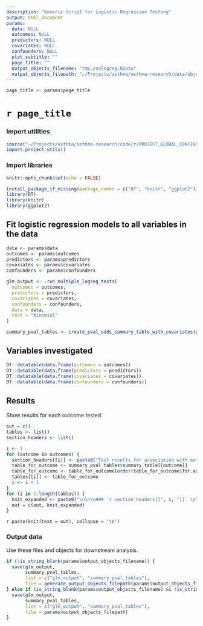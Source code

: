 ```yaml
---
description: "Generic Script for Logistic Regression Testing"
output: html_document
params:
  data: NULL
  outcomes: NULL
  predictors: NULL
  covariates: NULL
  confounders: NULL
  plot_subtitle: ""
  page_title: ""
  output_objects_filename: "tmp.covlogreg.RData"
  output_objects_filepath: "~/Projects/asthma/asthma-research/data/objects/"
---
```


```r
page_title <- params$page_title
```

# `r page_title`

### Import utilities

```r
source("~/Projects/asthma/asthma-research/code/r/PROJECT_GLOBAL_CONFIGS.R")
import.project_utils()
```

### Import libraries
```r
knitr::opts_chunk$set(echo = FALSE)

install_package_if_missing(package_names = c("DT", "knitr", "ggplot2"))
library(DT)
library(knitr)
library(ggplot2)
```

## Fit logistic regression models to all variables in the data
```r
data <- params$data
outcomes <- params$outcomes
predictors <- params$predictors
covariates <- params$covariates
confounders <- params$confounders

glm_output <- .run_multiple_logreg_tests(
  outcomes = outcomes, 
  predictors = predictors,
  covariates = covariates,
  confounders = confounders, 
  data = data,
  test = "binomial"
)

summary_pval_tables <- create_pval_odds_summary_table_with_covariates(glm_output)
```

## Variables investigated
```r
DT::datatable(data.frame(outcomes = outcomes))
DT::datatable(data.frame(predictors = predictors))
DT::datatable(data.frame(covariates = covariates))
DT::datatable(data.frame(confounders = confounders))
```

## Results

Show results for each outcome tested. 

```r
out = c()
tables <- list()
section_headers <- list()

i <- 1
for (outcome in outcomes) {
  section_headers[[i]] <- paste0("Test results for association with outcome: ", outcome)
  table_for_outcome <- summary_pval_tables$summary_table[[outcome]]
  table_for_outcome <- table_for_outcome[order(table_for_outcome$fdr.adj.p), ]
  tables[[i]] <- table_for_outcome
  i <- i + 1
}
for (i in 1:length(tables)) {
  knit_expanded <- paste0("\n\n\n### `r section_headers[[", i, "]]` \n\n```{r results='asis', echo=FALSE, fig.height = 12, fig.width = 14}\n\nDT::datatable(tables[[", i, "]], options = list(scrollX = TRUE))\n\n\n\ncreate_pval_comparison_plot(summary_pval_tables, handle_pred_category = TRUE, plot_subtitle = params$plot_subtitle)\n\n\n```")
  out = c(out, knit_expanded)
}
```

`r paste(knit(text = out), collapse = '\n')`

### Output data
Use these files and objects for downstream analysis.
```r
if (!is_string_blank(params$output_objects_filename)) {
  save(glm_output, 
       summary_pval_tables, 
       list = c("glm_output", "summary_pval_tables"), 
       file = generate_output_objects_filepath(params$output_objects_filename))
} else if (is_string_blank(params$output_objects_filename) && !is_string_blank(params$output_objects_filepath)) {
  save(glm_output, 
       summary_pval_tables, 
       list = c("glm_output", "summary_pval_tables"), 
       file = params$output_objects_filepath)
}
```
